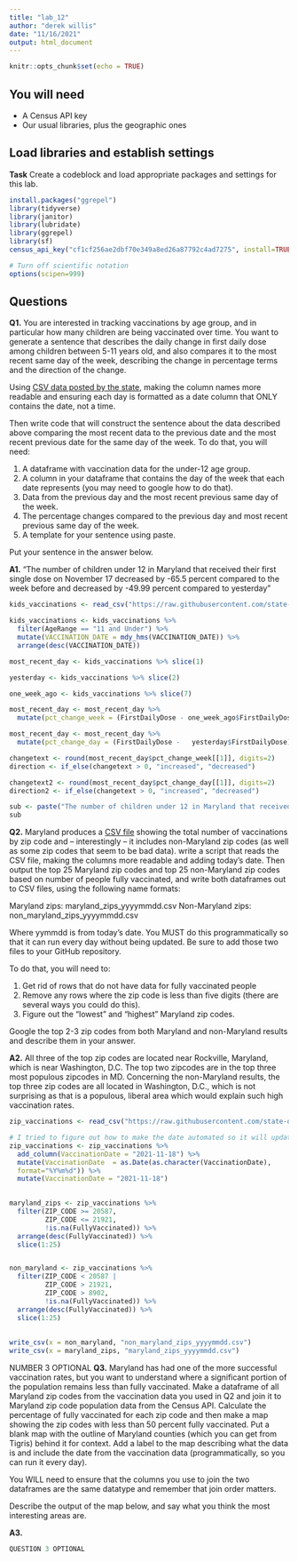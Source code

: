 ```yaml
---
title: "lab_12"
author: "derek willis"
date: "11/16/2021"
output: html_document
---
```


```r
knitr::opts_chunk$set(echo = TRUE)
```

## You will need

* A Census API key
* Our usual libraries, plus the geographic ones

## Load libraries and establish settings

**Task** Create a codeblock and load appropriate packages and settings for this lab.
```r
install.packages("ggrepel")
library(tidyverse)
library(janitor)
library(lubridate)
library(ggrepel)
library(sf)
census_api_key("cf1cf256ae2dbf70e349a8ed26a87792c4ad7275", install=TRUE)
```

```r
# Turn off scientific notation
options(scipen=999)
```

## Questions

**Q1.** You are interested in tracking vaccinations by age group, and in particular how many children are being vaccinated over time. You want to generate a sentence that describes the daily change in first daily dose among children between 5-11 years old, and also compares it to the most recent same day of the week, describing the change in percentage terms and the direction of the change.

Using [CSV data posted by the state](https://raw.githubusercontent.com/state-of-maryland/VaccineCSVs/master/MD_COVID19_VaccinationPercentAgeGroupPopulation.csv), making the column names more readable and ensuring each day is formatted as a date column that ONLY contains the date, not a time.

Then write code that will construct the sentence about the data described above comparing the most recent data to the previous date and the most recent previous date for the same day of the week. To do that, you will need:

1. A dataframe with vaccination data for the under-12 age group.
2. A column in your dataframe that contains the day of the week that each date represents (you may need to google how to do that).
3. Data from the previous day and the most recent previous same day of the week.
4. The percentage changes compared to the previous day and most recent previous same day of the week.
5. A template for your sentence using paste.

Put your sentence in the answer below.

**A1.**
"The number of children under 12 in Maryland that received their first single dose on November 17 decreased by -65.5 percent compared to the week before and decreased by -49.99 percent compared to yesterday"

```r
kids_vaccinations <- read_csv("https://raw.githubusercontent.com/state-of-maryland/VaccineCSVs/master/MD_COVID19_VaccinationPercentAgeGroupPopulation.csv")

kids_vaccinations <- kids_vaccinations %>%
  filter(AgeRange == "11 and Under") %>%
  mutate(VACCINATION_DATE = mdy_hms(VACCINATION_DATE)) %>%
  arrange(desc(VACCINATION_DATE))

most_recent_day <- kids_vaccinations %>% slice(1)

yesterday <- kids_vaccinations %>% slice(2)

one_week_ago <- kids_vaccinations %>% slice(7)

most_recent_day <- most_recent_day %>%
  mutate(pct_change_week = (FirstDailyDose - one_week_ago$FirstDailyDose)/one_week_ago$FirstDailyDose*100)

most_recent_day <- most_recent_day %>%
  mutate(pct_change_day = (FirstDailyDose -   yesterday$FirstDailyDose)/yesterday$FirstDailyDose*100)

changetext <- round(most_recent_day$pct_change_week[[1]], digits=2)
direction <- if_else(changetext > 0, "increased", "decreased")

changetext2 <- round(most_recent_day$pct_change_day[[1]], digits=2)
direction2 <- if_else(changetext > 0, "increased", "decreased")

sub <- paste("The number of children under 12 in Maryland that received their first single dose on ", format(most_recent_day$VACCINATION_DATE, format="%B %d"), " ", direction, " by ", changetext, " percent compared to the week before and ", "", direction2, " by ", changetext2, " percent compared to yesterday", sep="")
sub

```

**Q2.** Maryland produces a [CSV file](https://raw.githubusercontent.com/state-of-maryland/VaccineCSVs/master/Vax_ZIP_CODE_FirstSecondSingle_Totals_Raw.csv) showing the total number of vaccinations by zip code and -- interestingly -- it includes non-Maryland zip codes (as well as some zip codes that seem to be bad data). write a script that reads the CSV file, making the columns more readable and adding today's date. Then output the top 25 Maryland zip codes and top 25 non-Maryland zip codes based on number of people fully vaccinated, and write both dataframes out to CSV files, using the following name formats:

Maryland zips: maryland_zips_yyyymmdd.csv
Non-Maryland zips: non_maryland_zips_yyyymmdd.csv

Where yymmdd is from today's date. You MUST do this programmatically so that it can run every day without being updated. Be sure to add those two files to your GitHub repository.

To do that, you will need to:

1. Get rid of rows that do not have data for fully vaccinated people
2. Remove any rows where the zip code is less than five digits (there are several ways you could do this).
3. Figure out the "lowest" and "highest" Maryland zip codes.

Google the top 2-3 zip codes from both Maryland and non-Maryland results and describe them in your answer.

**A2.**
All three of the top zip codes are located near Rockville, Maryland, which is near Washington, D.C. The top two zipcodes are in the top three most populous zipcodes in MD. Concerning the non-Maryland results, the top three zip codes are all located in Washington, D.C., which is not surprising as that is a populous, liberal area which would explain such high vaccination rates.
```r
zip_vaccinations <- read_csv("https://raw.githubusercontent.com/state-of-maryland/VaccineCSVs/master/Vax_ZIP_CODE_FirstSecondSingle_Totals_Raw.csv")

# I tried to figure out how to make the date automated so it will update each day and not stay set to 2021-11-18. I wasn't sure how to add that while also keeping today's date.
zip_vaccinations <- zip_vaccinations %>%
  add_column(VaccinationDate = "2021-11-18") %>%
  mutate(VaccinationDate  = as.Date(as.character(VaccinationDate), 
  format="%Y%m%d")) %>%
  mutate(VaccinationDate = "2021-11-18")

  
maryland_zips <- zip_vaccinations %>%
  filter(ZIP_CODE >= 20587,
         ZIP_CODE <= 21921,
         !is.na(FullyVaccinated)) %>%
  arrange(desc(FullyVaccinated)) %>%
  slice(1:25)


non_maryland <- zip_vaccinations %>%
  filter(ZIP_CODE < 20587 |
         ZIP_CODE > 21921,
         ZIP_CODE > 8902,
         !is.na(FullyVaccinated)) %>%
  arrange(desc(FullyVaccinated)) %>%
  slice(1:25) 
  
  
write_csv(x = non_maryland, "non_maryland_zips_yyyymmdd.csv")
write_csv(x = maryland_zips, "maryland_zips_yyyymmdd.csv")

```

NUMBER 3 OPTIONAL
**Q3.** Maryland has had one of the more successful vaccination rates, but you want to understand where a significant portion of the population remains less than fully vaccinated. Make a dataframe of all Maryland zip codes from the vaccination data you used in Q2 and join it to Maryland zip code population data from the Census API. Calculate the percentage of fully vaccinated for each zip code and then make a map showing the zip codes with less than 50 percent fully vaccinated. Put a blank map with the outline of Maryland counties (which you can get from Tigris) behind it for context. Add a label to the map describing what the data is and include the date from the vaccination data (programmatically, so you can run it every day).

You WILL need to ensure that the columns you use to join the two dataframes are the same datatype and remember that join order matters.

Describe the output of the map below, and say what you think the most interesting areas are.

**A3.**

```r

QUESTION 3 OPTIONAL
```
